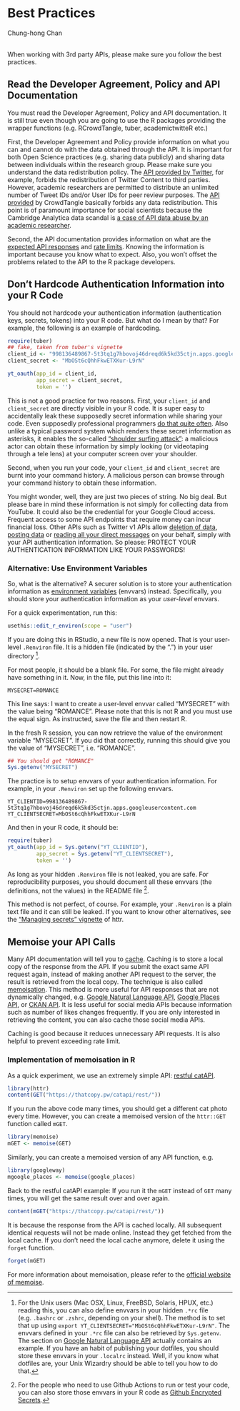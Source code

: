# Best Practices
<chauthors>Chung-hong Chan</chauthors>
<br><br>

When working with 3rd party APIs, please make sure you follow the best practices.

## Read the Developer Agreement, Policy and API Documentation

You must read the Developer Agreement, Policy and API documentation. It is still true even though you are going to use the R packages providing the wrapper functions (e.g. RCrowdTangle, tuber, academictwitteR etc.)

First, the Developer Agreement and Policy provide information on what you can and cannot do with the data obtained through the API. It is important for both Open Science practices (e.g. sharing data publicly) and sharing data between individuals within the research group. Please make sure you understand the data redistribution policy. The [API provided by Twitter](https://developer.twitter.com/en/developer-terms/agreement-and-policy), for example, forbids the redistribution of Twitter Content to third parties. However, academic researchers are permitted to distribute an unlimited number of Tweet IDs and/or User IDs for peer review purposes. The [API provided](https://www.crowdtangle.com/eu-terms) by CrowdTangle basically forbids any data redistribution. This point is of paramount importance for social scientists because the Cambridge Analytica data scandal is [a case of API data abuse by an academic researcher](https://www.theguardian.com/news/2018/mar/17/cambridge-analytica-facebook-influence-us-election).

Second, the API documentation provides information on what are the [expected API responses](https://developer.twitter.com/en/docs/twitter-api/tweets/search/api-reference/get-tweets-search-all) and [rate limits](https://developer.twitter.com/en/docs/twitter-api/rate-limits). Knowing the information is important because you know what to expect. Also, you won't offset the problems related to the API to the R package developers.

## Don't Hardcode Authentication Information into your R Code

You should not hardcode your authentication information (authentication keys, secrets, tokens) into your R code. But what do I mean by that? For example, the following is an example of hardcoding.

```r
require(tuber)
## fake, taken from tuber's vignette
client_id <- "998136489867-5t3tq1g7hbovoj46dreqd6k5kd35ctjn.apps.googleusercontent.com"
client_secret <- "MbOSt6cQhhFkwETXKur-L9rN"

yt_oauth(app_id = client_id,
         app_secret = client_secret,
         token = '')
```

This is not a good practice for two reasons. First, your `client_id` and `client_secret` are directly visible in your R code. It is super easy to accidentally leak these supposedly secret information while sharing your code. Even supposedly professional programmers [do that quite often](https://github.com/search?p=1&q=client_secret&type=Code). Also unlike a typical password system which renders these secret information as asterisks, it enables the so-called ["shoulder surfing attack"](https://en.wikipedia.org/wiki/Shoulder_surfing_(computer_security)): a malicious actor can obtain these information by simply looking (or videotaping through a tele lens) at your computer screen over your shoulder.

Second, when you run your code, your `client_id` and `client_secret` are burnt into your command history. A malicious person can browse through your command history to obtain these information.

You might wonder, well, they are just two pieces of string. No big deal. But please bare in mind these information is not simply for collecting data from YouTube. It could also be the credential for your Google Cloud access. Frequent access to some API endpoints that require money can incur financial loss. Other APIs such as Twitter v1 APIs allow [deletion of data](https://developer.twitter.com/en/docs/twitter-api/v1/tweets/post-and-engage/api-reference/post-statuses-destroy-id), [posting data](https://developer.twitter.com/en/docs/twitter-api/v1/tweets/post-and-engage/api-reference/post-statuses-update) or [reading all your direct messages](https://developer.twitter.com/en/docs/twitter-api/v1/direct-messages/api-features) on your behalf, simply with your API authentication information. So please: PROTECT YOUR AUTHENTICATION INFORMATION LIKE YOUR PASSWORDS!

### Alternative: Use Environment Variables

So, what is the alternative? A securer solution is to store your authentication information as [environment variables](https://stat.ethz.ch/R-manual/R-devel/library/base/html/Startup.html) (envvars) instead. Specifically, you should store your authentication information as your *user-level* envvars.

For a quick experimentation, run this:

```r
usethis::edit_r_environ(scope = "user")
```

If you are doing this in RStudio, a new file is now opened. That is your user-level `.Renviron` file. It is a hidden file (indicated by the ".") in your user directory [^1].

For most people, it should be a blank file. For some, the file might already have something in it. Now, in the file, put this line into it:

```
MYSECRET=ROMANCE
```

This line says: I want to create a user-level envvar called "MYSECRET" with the value being "ROMANCE". Please note that this is not R and you must use the equal sign. As instructed, save the file and then restart R.

In the fresh R session, you can now retrieve the value of the environment variable "MYSECRET". If you did that correctly, running this should give you the value of "MYSECRET", i.e. "ROMANCE".

```r
## You should get "ROMANCE"
Sys.getenv("MYSECRET")
```

The practice is to setup envvars of your authentication information. For example, in your `.Renviron` set up the following envvars.

```
YT_CLIENTID=998136489867-5t3tq1g7hbovoj46dreqd6k5kd35ctjn.apps.googleusercontent.com
YT_CLIENTSECRET=MbOSt6cQhhFkwETXKur-L9rN
```

And then in your R code, it should be:

```r
require(tuber)
yt_oauth(app_id = Sys.getenv("YT_CLIENTID"),
         app_secret = Sys.getenv("YT_CLIENTSECRET"),
         token = '')
```

As long as your hidden `.Renviron` file is not leaked, you are safe. For reproducibility purposes, you should document all these envvars (the definitions, not the values) in the README file [^2].

This method is not perfect, of course. For example, your `.Renviron` is a plain text file and it can still be leaked. If you want to know other alternatives, see the ["Managing secrets" vignette](https://httr.r-lib.org/articles/secrets.html) of httr.

## Memoise your API Calls

Many API documentation will tell you to [cache](https://developer.twitter.com/en/docs/twitter-api/rate-limits). Caching is to store a local copy of the response from the API. If you submit the exact same API request again, instead of making another API request to the server, the result is retrieved from the local copy. The technique is also called [memoisation](https://en.wikipedia.org/wiki/Memoization). This method is more useful for API responses that are not dynamically changed, e.g. [Google Natural Language API](#google-natural-language-api), [Google Places API](#google-places-api), or [CKAN API](#ckan-api). It is less useful for social media APIs because information such as number of likes changes frequently. If you are only interested in retrieving the content, you can also cache those social media APIs.

Caching is good because it reduces unnecessary API requests. It is also helpful to prevent exceeding rate limit.

### Implementation of memoisation in R

As a quick experiment, we use an extremely simple API: [restful catAPI ](https://thatcopy.pw/catapi/rest/).

```r
library(httr)
content(GET("https://thatcopy.pw/catapi/rest/"))
```

If you run the above code many times, you should get a different cat photo every time. However, you can create a memoised version of the `httr::GET` function called `mGET`. 

```r
library(memoise)
mGET <- memoise(GET)
```

Similarly, you can create a memoised version of any API function, e.g.

```r
library(googleway)
mgoogle_places <- memoise(google_places)
```

Back to the restful catAPI example: If you run it the `mGET` instead of `GET` many times, you will get the same result over and over again.

```r
content(mGET("https://thatcopy.pw/catapi/rest/"))
```

It is because the response from the API is cached locally. All subsequent identical requests will not be made online. Instead they get fetched from the local cache. If you don't need the local cache anymore, delete it using the `forget` function.

```r
forget(mGET)
```

For more information about memoisation, please refer to the [official website of memoise](https://memoise.r-lib.org/index.html).

[^1]: For the Unix users (Mac OSX, Linux, FreeBSD, Solaris, HPUX, etc.) reading this, you can also define envvars in your hidden `.*rc` file (e.g. `.bashrc` or `.zshrc`, depending on your shell). The method is to set that up using `export YT_CLIENTSECRET="MbOSt6cQhhFkwETXKur-L9rN"`. The envvars defined in your `.*rc` file can also be retrieved by `Sys.getenv`. The section on [Google Natural Language API](#google-natural-language-api) actually contains an example. If you have an habit of publishing your dotfiles, you should store these envvars in your `.localrc` instead. Well, if you know what dotfiles are, your Unix Wizardry should be able to tell you how to do that.

[^2]: For the people who need to use Github Actions to run or test your code, you can also store those envvars in your R code as [Github Encrypted Secrets](https://docs.github.com/en/actions/security-guides/encrypted-secrets).
